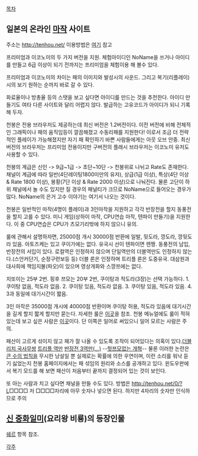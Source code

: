 [[목차]]

== 일본의 온라인 [[마작]] 사이트 ==

주소는 http://tenhou.net/ 이용방법은 [http://gall.dcgame.in/list.php?id=westhero&no=6248&page=1&recommend=1&recommend=1&bbs= 여기] 참고

프리미엄과 이코노미의 두 가지 버전을 지원. 체험아이디인 NoName을 쓰거나 아이디를 만들고 6급 이상이 되기 전까지는 프리미엄을 체험이용 해 볼수 있다.

프리미엄과 이코노미의 차이는 패의 이미지와 발성시의 사운드. 그리고 복기(리플레이)시의 보기 원하는 순까지 바로 갈 수 있다.

화료율이나 방총율 등의 스탯을 보고 싶다면 아이디를 만드는 것을 추천한다. 아이디 만들기도 여타 다른 사이트와 달리 어렵지 않다. 발급하는 고유코드가 아이디가 되니 기록해 두자.

천봉은 전용 브라우저도 제공하는데 최신 버전은 1.2버전이다. 이전 버전에 비해 전체적인 그래픽이나 패의 움직임등이 깔끔해졌고 수동리패를 지원한다! 이로서 조금 더 전략적인 플레이가 가능해졌지만 자기 패 확인하기 바쁜 사람들에게는 아웃 오브 안중. 최신 버전의 브라우저는 프리미엄 전용이지만 구버전의 플래시 브라우저는 이코노미 유저도 사용할 수 있다.

천봉의 계급은 신인 -> 9급~1급 -> 초단~10단 -> 천봉위로 나뉘고 Rate도 존재한다. 채널이 계급에 따라 일반(4단레이팅1800미만의 유저), 상급(1급 이상), 특상(4단 이상 & Rate 1800 이상), 봉황(7단 이상 & Rate 2000 이상)으로 나눠진다.
물론 고단이 하위 채널에서 놀 수도 있지만 질 경우의 패널티가 크므로 NoName으로 들어오는 경우가 많다. NoName의 은거 고수 이야기는 여기서 나오는 것이다.

천봉은 일반적인 마작(4명이 플레이)과 3인마작을 지원하고 각각 반장전을 할지 동풍전을 할지 고를 수 있다. 미니 게임(상하이 마작, CPU연습 마작, 텐파이 만들기)을 지원한다. 이 중 CPU연습은 CPU가 츠모기리밖에 하지 않으니 유의.

룰에 관해서 설명하자면, 25000점 개시 30000점 반환에 일발, 뒷도라, 깡도라, 깡뒷도라 있음. 아토즈케는 있고 쿠이가에는 없다. 유국시 선이 텐파이면 렌짱. 동풍전의 남입, 반장전의 서입이 있다. 로컬역은 인정하지 않으며 단일역만의 더블역만도 인정하지 않는다.(스안커단기, 순정구련보등 등) 더블 론은 인정하며 트리플 론은 도중유국. 대삼원과 대사희에 책임지불(파오)이 있으며 영상개화와 스깡쯔에는 없다.

치또이는 25부 2번. 핑후 쯔모는 20부 2번, 쿠이탕과 적도라(3장)는 선택 가능하다.
1. 쿠이탕 없음, 적도라 없음.
2. 쿠이탕 있음, 적도라 없음.
3. 쿠이탕 있음, 적도라 있음.
4. 3과 동일에 대기시간이 짧음.

3인 마작은 35000점 개시에 40000점 반환이며 쿠이탕 허용, 적도라 있음에 대기시간을 길게 할지 짧게 할지만 묻는다. 자세한 룰은 [http://i8458.egloos.com/1906850 이곳]을 참조. 천봉 메뉴얼에도 룰이 적혀있는데 보고 싶은 사람은 [http://tenhou.net/man/#RULE 이곳]이다. 단 이쪽은 일어로 써있으니 일어 모르는 사람은 주의.

패산이 고르게 섞이지 않고 패가 잘 나올 수 있도록 조작이 되어있다는 의혹이 있다.[http://tenhou.net/0/?log=2009040101gm-0009-0000-d2a9745a&tw=1&ts=0 더블리치 국사무쌍] [http://tenhou.net/0/?log=2009100819gm-0049-0000-13bf5b23&tw=0&ts=9 트리플 역만] [http://tenhou.net/0/?log=2009110520gm-0009-0000-132db501&tw=1&ts=3 반장전 3역만(...)] --[[헛쯔모없는 개혁]]-- 물론 이러한 논란은 [[큰 수의 법칙]]을 무시한 낭설일 뿐 실제로는 확률에 의한 우연이며, 이런 소리를 워낙 듣기 싫었는지 천봉 홈페이지에서는 패 섞임의 원리와 소스를 공개하고 있다. 윈도우판에서 복기 모드를 해 보면 패산이 처음부터 끝까지 결정되어 있는 것이 보인다.

또 아는 사람과 치고 싶다면 채널을 만들 수도 있다.
방법은 http://tenhou.net/0/?L□□□□
저 □□□□자리에 아무 숫자나 넣으면 된다. 하지만 4자리의 숫자만 인식하므로 주의

== [[신 중화일미]](요리왕 비룡)의 등장인물 ==
[[쉐르]] 항목 참조.

[[각주]]
